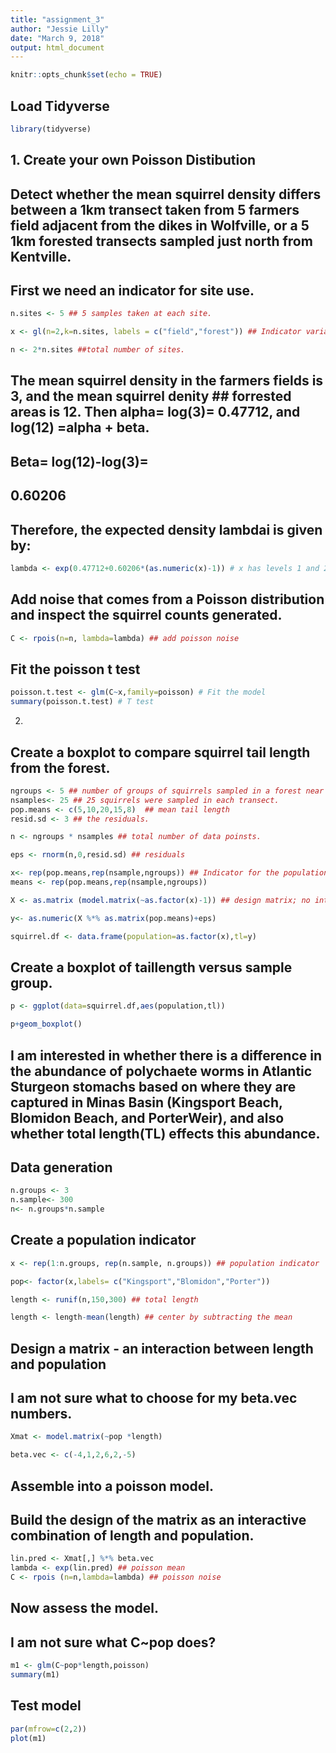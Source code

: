 ```yaml
---
title: "assignment_3"
author: "Jessie Lilly"
date: "March 9, 2018"
output: html_document
---
```


```r
knitr::opts_chunk$set(echo = TRUE)
```

## Load Tidyverse

```r
library(tidyverse)
```

## 1. Create your own Poisson Distibution

## Detect whether the mean squirrel density differs between a 1km transect taken from 5 farmers field adjacent from the dikes in Wolfville, or a 5 1km forested transects sampled just north from Kentville. 

## First we need an indicator for site use. 

```r
n.sites <- 5 ## 5 samples taken at each site.

x <- gl(n=2,k=n.sites, labels = c("field","forest")) ## Indicator variable for sites.

n <- 2*n.sites ##total number of sites.
```


## The mean squirrel density in the farmers fields is 3, and the mean squirrel denity ## forrested areas is 12. Then alpha= log(3)= 0.47712, and log(12) =alpha + beta. 
## Beta= log(12)-log(3)= 
## 0.60206
## Therefore, the expected density lambdai is given by:
```r
lambda <- exp(0.47712+0.60206*(as.numeric(x)-1)) # x has levels 1 and 2 not,0 and 1
```

## Add noise that comes from a Poisson distribution and inspect the squirrel counts generated. 

```r
C <- rpois(n=n, lambda=lambda) ## add poisson noise
```

## Fit the poisson t test

```r
poisson.t.test <- glm(C~x,family=poisson) # Fit the model
summary(poisson.t.test) # T test

```


2. 

## Create a boxplot to compare squirrel tail length from the forest. 

```r
ngroups <- 5 ## number of groups of squirrels sampled in a forest near wolfville. 
nsamples<- 25 ## 25 squirrels were sampled in each transect. 
pop.means <- c(5,10,20,15,8)  ## mean tail length
resid.sd <- 3 ## the residuals. 

n <- ngroups * nsamples ## total number of data poinsts. 

eps <- rnorm(n,0,resid.sd) ## residuals 

x<- rep(pop.means,rep(nsample,ngroups)) ## Indicator for the population
means <- rep(pop.means,rep(nsample,ngroups))

X <- as.matrix (model.matrix(~as.factor(x)-1)) ## design matrix; no intercept! 

y<- as.numeric(X %*% as.matrix(pop.means)+eps)

squirrel.df <- data.frame(population=as.factor(x),tl=y)


```

## Create a boxplot of taillength versus sample group. 

```r
p <- ggplot(data=squirrel.df,aes(population,tl))

p+geom_boxplot()
```

## I am interested in whether there is a difference in the abundance of polychaete worms in Atlantic Sturgeon stomachs based on where they are captured in Minas Basin (Kingsport Beach, Blomidon Beach, and PorterWeir), and also whether total length(TL) effects this abundance. 

## Data generation

```r
n.groups <- 3
n.sample<- 300
n<- n.groups*n.sample

```

## Create a population indicator
```r
x <- rep(1:n.groups, rep(n.sample, n.groups)) ## population indicator

pop<- factor(x,labels= c("Kingsport","Blomidon","Porter"))

length <- runif(n,150,300) ## total length

length <- length-mean(length) ## center by subtracting the mean 
```

## Design a matrix - an interaction between length and population 
## I am not sure what to choose for my beta.vec numbers. 

```r
Xmat <- model.matrix(~pop *length)

beta.vec <- c(-4,1,2,6,2,-5)
```

## Assemble into a poisson model. 
## Build the design of the matrix as an interactive combination of length and population.

```r
lin.pred <- Xmat[,] %*% beta.vec
lambda <- exp(lin.pred) ## poisson mean
C <- rpois (n=n,lambda=lambda) ## poisson noise
```

## Now assess the model. 
## I am not sure what C~pop does? 
```r
m1 <- glm(C~pop*length,poisson)
summary(m1)
```
## Test model 
```r
par(mfrow=c(2,2))
plot(m1)
```

